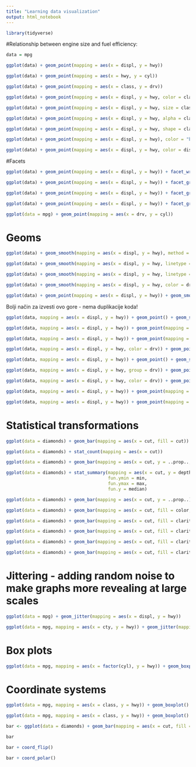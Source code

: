 ```yaml
---
title: "Learning data visualization"
output: html_notebook
---
```


```r
library(tidyverse)
```


#Relationship between engine size and fuel efficiency:

```r
data = mpg

ggplot(data) + geom_point(mapping = aes(x = displ, y = hwy))
```

```r
ggplot(data) + geom_point(mapping = aes(x = hwy, y = cyl))
```
```r
ggplot(data) + geom_point(mapping = aes(x = class, y = drv))
```

```r
ggplot(data) + geom_point(mapping = aes(x = displ, y = hwy, color = class))
```

```r
ggplot(data) + geom_point(mapping = aes(x = displ, y = hwy, size = class))
```
```r
ggplot(data) + geom_point(mapping = aes(x = displ, y = hwy, alpha = class))
```
```r
ggplot(data) + geom_point(mapping = aes(x = displ, y = hwy, shape = class))
```
```r
ggplot(data) + geom_point(mapping = aes(x = displ, y = hwy), color = "blue")
```

```r
ggplot(data) + geom_point(mapping = aes(x = displ, y = hwy, color = displ < 5))
```

#Facets

```r
ggplot(data) + geom_point(mapping = aes(x = displ, y = hwy)) + facet_wrap(~ class, nrow = 3)
```

```r
ggplot(data) + geom_point(mapping = aes(x = displ, y = hwy)) + facet_grid(drv ~ cyl)
```

```r
ggplot(data) + geom_point(mapping = aes(x = displ, y = hwy)) + facet_grid(. ~ cyl)
```

```r
ggplot(data) + geom_point(mapping = aes(x = displ, y = hwy)) + facet_grid(. ~ displ)
```

```r
ggplot(data = mpg) + geom_point(mapping = aes(x = drv, y = cyl))
```

# Geoms

```r
ggplot(data) + geom_smooth(mapping = aes(x = displ, y = hwy), method = loess)
```

```r
ggplot(data) + geom_smooth(mapping = aes(x = displ, y = hwy, linetype = drv))
```

```r
ggplot(data) + geom_smooth(mapping = aes(x = displ, y = hwy, linetype = drv, color = drv), method = loess) + geom_point(mapping = aes(x = displ, y = hwy, color = drv))
```

```r
ggplot(data) + geom_smooth(mapping = aes(x = displ, y = hwy, color = drv), show.legend = F, method = loess)
```

```r
ggplot(data) + geom_point(mapping = aes(x = displ, y = hwy)) + geom_smooth(mapping = aes( x = displ, y = hwy))
```

Bolji način za izvesti ovo gore - nema duplikacije koda!

```r
ggplot(data, mapping = aes(x = displ, y = hwy)) + geom_point() + geom_smooth(method = loess)
```

```r
ggplot(data, mapping = aes(x = displ, y = hwy)) + geom_point(mapping = aes(color = class)) + geom_smooth()
```

```r
ggplot(data, mapping = aes(x = displ, y = hwy)) + geom_point(mapping = aes(color = class)) + geom_smooth(data = filter(data, class == "suv"), color = "red")
```

```r
ggplot(data, mapping = aes(x = displ, y = hwy, color = drv)) + geom_point() + geom_smooth(se = F)
```

```r
ggplot(data, mapping = aes(x = displ, y = hwy)) + geom_point() + geom_smooth(se = F, method = loess) 
```

```r
ggplot(data, mapping = aes(x = displ, y = hwy, group = drv)) + geom_point() + geom_smooth(se = F, method = loess)
```

```r
ggplot(data, mapping = aes(x = displ, y = hwy, color = drv)) + geom_point() + geom_smooth(se = F, method = loess)
```

```r
ggplot(data, mapping = aes(x = displ, y = hwy)) + geom_point(mapping = aes(color = drv)) + geom_smooth(se = F, method = loess)
```

```r
ggplot(data, mapping = aes(x = displ, y = hwy)) + geom_point(mapping = aes(color = drv)) + geom_smooth(mapping = aes(linetype = drv), se = F, method = loess)
```

# Statistical transformations

```r
ggplot(data = diamonds) + geom_bar(mapping = aes(x = cut, fill = cut))
```

```r
ggplot(data = diamonds) + stat_count(mapping = aes(x = cut))
```

```r
ggplot(data = diamonds) + geom_bar(mapping = aes(x = cut, y = ..prop.., group = 1))
```

```r
ggplot(data = diamonds) + stat_summary(mapping = aes(x = cut, y = depth),
                                       fun.ymin = min,
                                       fun.ymax = max,
                                       fun.y = median)
```

```r
ggplot(data = diamonds) + geom_bar(mapping = aes(x = cut, y = ..prop..))
```

```r
ggplot(data = diamonds) + geom_bar(mapping = aes(x = cut, fill = color, y = ..prop..))
```

```r
ggplot(data = diamonds) + geom_bar(mapping = aes(x = cut, fill = clarity))
```

```r
ggplot(data = diamonds) + geom_bar(mapping = aes(x = cut, fill = clarity, position = "identity", alpha = 1/5))
```

```r
ggplot(data = diamonds) + geom_bar(mapping = aes(x = cut, fill = clarity), position = "fill")
```

```r
ggplot(data = diamonds) + geom_bar(mapping = aes(x = cut, fill = clarity), position = "dodge")
```

# Jittering - adding random noise to make graphs more revealing at large scales


```r
ggplot(data = mpg) + geom_jitter(mapping = aes(x = displ, y = hwy))
```

```r
ggplot(data = mpg, mapping = aes(x = cty, y = hwy)) + geom_jitter(mapping = aes(color = "red")) + geom_count(mapping = aes(alpha = 4/5))
```
# Box plots

```r
ggplot(data = mpg, mapping = aes(x = factor(cyl), y = hwy)) + geom_boxplot()
```

# Coordinate systems

```r
ggplot(data = mpg, mapping = aes(x = class, y = hwy)) + geom_boxplot()
```

```r
ggplot(data = mpg, mapping = aes(x = class, y = hwy)) + geom_boxplot() + coord_flip()
```

```r
bar <- ggplot(data = diamonds) + geom_bar(mapping = aes(x = cut, fill = cut), show.legend = F, width = 1) + theme(aspect.ratio = 1) + labs(x = NULL, y = NULL)
```

```r
bar
```

```r
bar + coord_flip()
```

```r
bar + coord_polar()
```

